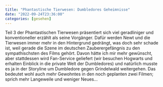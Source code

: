 ```yaml
---
title: "Phantastische Tierwesen: Dumbledores Geheimnisse"
date: "2022-09-24T23:36:00"
categories: [gesehen]
---
```


Teil 3 der Phantastischen Tierwesen präsentiert sich viel geradliniger und konventioneller erzählt als seine Vorgänger. Dafür werden Newt und die Tierwesen immer mehr in den Hintergrund gedrängt, was doch sehr schade ist, weil gerade die Szene im deutschen Zauberergefängnis zu den sympathischsten des Films gehört. Davon hätte ich mir mehr gewünscht, aber stattdessen wird Fan-Service geliefert (wir besuchen Hogwarts und erhalten Einblick in die private Welt der Dumbledores) und natürlich musste es ja in der Storyline um Dumbledore gegen Grindelwald weitergehen. Das bedeutet wohl auch mehr Gewohntes in den noch geplanten zwei Filmen; sprich mehr Langeweile und weniger Neues...